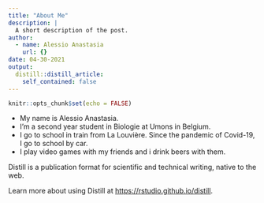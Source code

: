 ```yaml
---
title: "About Me"
description: |
  A short description of the post.
author:
  - name: Alessio Anastasia
    url: {}
date: 04-30-2021
output:
  distill::distill_article:
    self_contained: false
---
```


```r
knitr::opts_chunk$set(echo = FALSE)
```

- My name is Alessio Anastasia.
- I'm a second year student in Biologie at Umons in Belgium.
- I go to school in train from La Louvière. Since the pandemic of Covid-19, I go to school by car.
- I play video games with my friends and i drink beers with them.


Distill is a publication format for scientific and technical writing, native to the web.

Learn more about using Distill at <https://rstudio.github.io/distill>.

